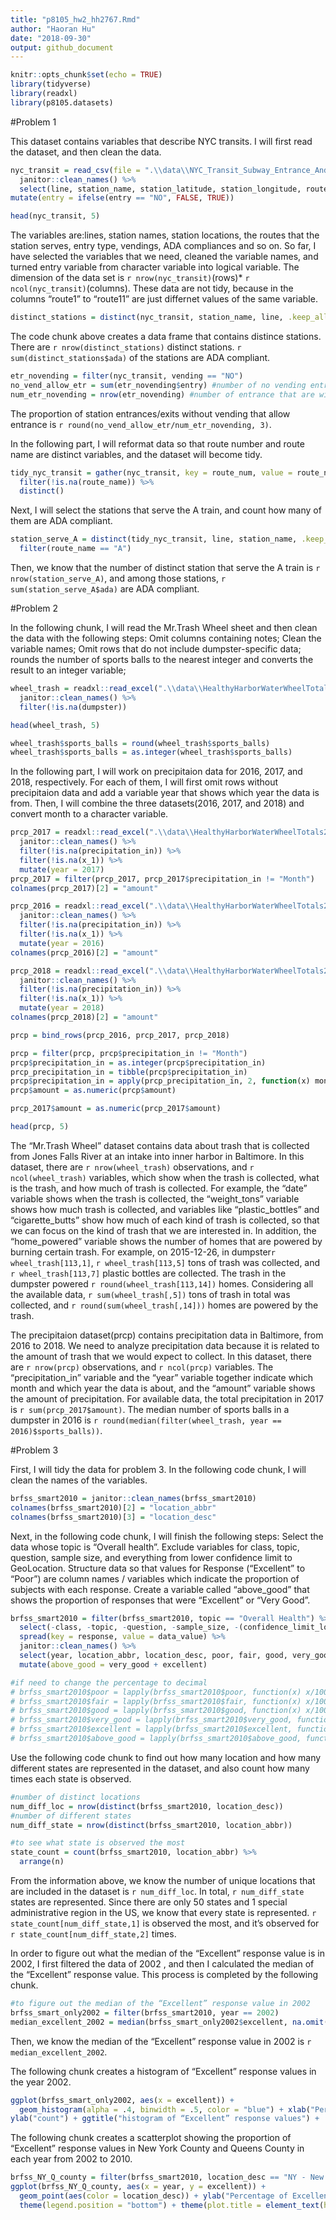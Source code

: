 ```yaml
---
title: "p8105_hw2_hh2767.Rmd"
author: "Haoran Hu"
date: "2018-09-30"
output: github_document
---
```


```r
knitr::opts_chunk$set(echo = TRUE)
library(tidyverse)
library(readxl)
library(p8105.datasets)
```

#Problem 1

This dataset contains variables that describe NYC transits. I will first read the dataset, and then clean the data.

```r
nyc_transit = read_csv(file = ".\\data\\NYC_Transit_Subway_Entrance_And_Exit_Data.csv") %>% 
  janitor::clean_names() %>% 
  select(line, station_name, station_latitude, station_longitude, route1:route11, entry, vending, entrance_type, ada) %>% 
mutate(entry = ifelse(entry == "NO", FALSE, TRUE))

head(nyc_transit, 5)
```
 The variables are:lines, station names, station locations, the routes that the station serves, entry type, vendings, ADA compliances and so on. So far, I have selected the variables that we need, cleaned the variable names, and turned entry variable from character variable into logical variable. The dimension of the data set is `r nrow(nyc_transit)`(rows)* `r ncol(nyc_transit)`(columns). These data are not tidy, because in the columns "route1" to "route11" are just differnet values of the same variable.

```r

distinct_stations = distinct(nyc_transit, station_name, line, .keep_all = TRUE) 
```
The code chunk above creates a data frame that contains distince stations. There are `r nrow(distinct_stations)` distinct stations. `r sum(distinct_stations$ada)` of the stations are ADA compliant. 

```r
etr_novending = filter(nyc_transit, vending == "NO")
no_vend_allow_etr = sum(etr_novending$entry) #number of no vending entrance that allow entry
num_etr_novending = nrow(etr_novending) #number of entrance that are without vending.
```
The proportion of station entrances/exits without vending that allow entrance is `r round(no_vend_allow_etr/num_etr_novending, 3)`.

In the following part, I will reformat data so that route number and route name are distinct variables, and the dataset will become tidy.
```r
tidy_nyc_transit = gather(nyc_transit, key = route_num, value = route_name, route1:route11) %>% 
  filter(!is.na(route_name)) %>% 
  distinct()
```

Next, I will select the stations that serve the A train, and count how many of them are ADA compliant.

```r
station_serve_A = distinct(tidy_nyc_transit, line, station_name, .keep_all = TRUE) %>% 
  filter(route_name == "A")
```


Then, we know that the number of distinct station that serve the A train is `r nrow(station_serve_A)`, and among those stations, `r sum(station_serve_A$ada)` are ADA compliant.

#Problem 2

In the following chunk, I will read the Mr.Trash Wheel sheet and then clean the data with the following steps: Omit columns containing notes; Clean the variable names; Omit rows that do not include dumpster-specific data; rounds the number of sports balls to the nearest integer and converts the result to an integer variable; 

```r
wheel_trash = readxl::read_excel(".\\data\\HealthyHarborWaterWheelTotals2018-7-28.xlsx", range = "A2:N338") %>% 
  janitor::clean_names() %>% 
  filter(!is.na(dumpster))

head(wheel_trash, 5)

wheel_trash$sports_balls = round(wheel_trash$sports_balls)
wheel_trash$sports_balls = as.integer(wheel_trash$sports_balls)

```

In the following part, I will work on precipitaion data for 2016, 2017, and 2018, respectively. For each of them, I will first omit rows without precipitaion data and add a variable year that shows which year the data is from. Then, I will combine the three datasets(2016, 2017, and 2018) and convert month to a character variable.

```r
prcp_2017 = readxl::read_excel(".\\data\\HealthyHarborWaterWheelTotals2018-7-28.xlsx", sheet = "2017 Precipitation") %>% 
  janitor::clean_names() %>% 
  filter(!is.na(precipitation_in)) %>% 
  filter(!is.na(x_1)) %>% 
  mutate(year = 2017)
prcp_2017 = filter(prcp_2017, prcp_2017$precipitation_in != "Month")
colnames(prcp_2017)[2] = "amount"

prcp_2016 = readxl::read_excel(".\\data\\HealthyHarborWaterWheelTotals2018-7-28.xlsx", sheet = "2016 Precipitation") %>% 
  janitor::clean_names() %>% 
  filter(!is.na(precipitation_in)) %>% 
  filter(!is.na(x_1)) %>% 
  mutate(year = 2016)
colnames(prcp_2016)[2] = "amount"

prcp_2018 = readxl::read_excel(".\\data\\HealthyHarborWaterWheelTotals2018-7-28.xlsx", sheet = "2018 Precipitation") %>% 
  janitor::clean_names() %>% 
  filter(!is.na(precipitation_in)) %>% 
  filter(!is.na(x_1)) %>% 
  mutate(year = 2018)
colnames(prcp_2018)[2] = "amount"

prcp = bind_rows(prcp_2016, prcp_2017, prcp_2018)

prcp = filter(prcp, prcp$precipitation_in != "Month")
prcp$precipitation_in = as.integer(prcp$precipitation_in)
prcp_precipitation_in = tibble(prcp$precipitation_in)
prcp$precipitation_in = apply(prcp_precipitation_in, 2, function(x) month.name[x])
prcp$amount = as.numeric(prcp$amount)

prcp_2017$amount = as.numeric(prcp_2017$amount)

head(prcp, 5)
```

The "Mr.Trash Wheel" dataset contains data about trash that is collected from Jones Falls River at an intake into inner harbor in Baltimore. In this dataset, there are `r nrow(wheel_trash)` observations, and `r ncol(wheel_trash)` variables, which show when the trash is collected, what is the trash, and how much of trash is collected. For example, the "date" variable shows when the trash is collected, the "weight_tons" variable shows how much trash is collected, and variables like "plastic_bottles" and "cigarette_butts" show how much of each kind of trash is collected, so that we can focus on the kind of trash that we are interested in. In addition, the "home_powered" variable shows the number of homes that are powered by burning certain trash. For example, on 2015-12-26, in dumpster`r wheel_trash[113,1]`, `r wheel_trash[113,5]` tons of trash was collected, and `r wheel_trash[113,7]` plastic bottles are collected. The trash in the dumpster powered `r round(wheel_trash[113,14])` homes. Considering all the available data, `r sum(wheel_trash[,5])` tons of trash in total was collected, and `r round(sum(wheel_trash[,14]))` homes are powered by the trash.

The precipitaion dataset(prcp) contains precipitation data in Baltimore, from 2016 to 2018. We need to analyze precipitation data because it is related to the amount of trash that we would expect to collect. In this dataset, there are `r nrow(prcp)` observations, and `r ncol(prcp)` variables. The "precipitation_in" variable and the "year" variable together indicate which month and which year the data is about, and the "amount" variable shows the amount of precipitation. For available data, the total precipitation in 2017 is `r sum(prcp_2017$amount)`. The median number of sports balls in a dumpster in 2016 is `r round(median(filter(wheel_trash, year == 2016)$sports_balls))`.

#Problem 3

First, I will tidy the data for problem 3.
In the following code chunk, I will clean the names of the variables.

```r
brfss_smart2010 = janitor::clean_names(brfss_smart2010)
colnames(brfss_smart2010)[2] = "location_abbr"
colnames(brfss_smart2010)[3] = "location_desc"
```

Next, in the following code chunk, I will finish the following steps:
Select the data whose topic is "Overall health". Exclude variables for class, topic, question, sample size, and everything from lower confidence limit to GeoLocation. Structure data so that values for Response (“Excellent” to “Poor”) are column names / variables which indicate the proportion of subjects with each response. Create a variable called "above_good" that shows the proportion of responses that were “Excellent” or “Very Good”.

```r
brfss_smart2010 = filter(brfss_smart2010, topic == "Overall Health") %>% 
  select(-class, -topic, -question, -sample_size, -(confidence_limit_low:geo_location)) %>% 
  spread(key = response, value = data_value) %>% 
  janitor::clean_names() %>% 
  select(year, location_abbr, location_desc, poor, fair, good, very_good, excellent) %>% 
  mutate(above_good = very_good + excellent) 

#if need to change the percentage to decimal
# brfss_smart2010$poor = lapply(brfss_smart2010$poor, function(x) x/100)
# brfss_smart2010$fair = lapply(brfss_smart2010$fair, function(x) x/100)
# brfss_smart2010$good = lapply(brfss_smart2010$good, function(x) x/100)
# brfss_smart2010$very_good = lapply(brfss_smart2010$very_good, function(x) x/100)
# brfss_smart2010$excellent = lapply(brfss_smart2010$excellent, function(x) x/100)
# brfss_smart2010$above_good = lapply(brfss_smart2010$above_good, function(x) x/100)

```

Use the following code chunk to find out how many location and how many different states are represented in the dataset, and also count how many times each state is observed.

```r
#number of distinct locations
num_diff_loc = nrow(distinct(brfss_smart2010, location_desc))
#number of different states
num_diff_state = nrow(distinct(brfss_smart2010, location_abbr))

#to see what state is observed the most
state_count = count(brfss_smart2010, location_abbr) %>% 
  arrange(n)
```

From the information above, we know the number of unique locations that are included in the dataset is `r num_diff_loc`. In total, `r num_diff_state` states are represented. Since there are only 50 states and 1 special administrative region in the US, we know that every state is represented. `r state_count[num_diff_state,1]` is observed the most, and it's observed for  `r state_count[num_diff_state,2]` times.

In order to figure out what the median of the “Excellent” response value is in 2002, I first filtered the data of 2002 , and then I calculated the median of the “Excellent” response value. This process is completed by the following chunk.

```r
#to figure out the median of the “Excellent” response value in 2002
brfss_smart_only2002 = filter(brfss_smart2010, year == 2002)
median_excellent_2002 = median(brfss_smart_only2002$excellent, na.omit(TRUE))

```

Then, we know the median of the “Excellent” response value in 2002 is `r median_excellent_2002`.

The following chunk creates a histogram of “Excellent” response values in the year 2002.

```r
ggplot(brfss_smart_only2002, aes(x = excellent)) + 
  geom_histogram(alpha = .4, binwidth = .5, color = "blue") + xlab("Percentage of Excellent") +
ylab("count") + ggtitle("histogram of “Excellent” response values") +  theme_bw() + theme(plot.title = element_text(hjust = 0.5))
```

The following chunk creates a scatterplot showing the proportion of “Excellent” response values in New York County and Queens County in each year from 2002 to 2010.

```r
brfss_NY_Q_county = filter(brfss_smart2010, location_desc == "NY - New York County" | location_desc == "NY - Queens County")
ggplot(brfss_NY_Q_county, aes(x = year, y = excellent)) + 
  geom_point(aes(color = location_desc)) + ylab("Percentage of Excellent") + ggtitle("scatterplot of “Excellent” response") + theme_bw() + 
  theme(legend.position = "bottom") + theme(plot.title = element_text(hjust = 0.5))
```



